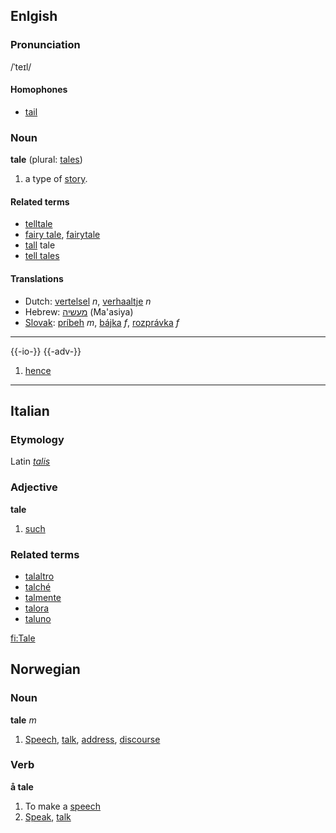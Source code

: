 ==Enlgish==
===Pronunciation===
/ˈteɪl/
====Homophones====
*[[tail]]

===Noun===
'''tale''' (plural: [[tales]])

# a type of [[story]].

====Related terms====
*[[telltale]]
*[[fairy tale]], [[fairytale]]
*[[tall]] tale
*[[tell tales]]

====Translations====
*Dutch: [[vertelsel]] ''n'', [[verhaaltje]] ''n''
*Hebrew: [[מעשיה]] (Ma'asiya)
*[[Slovak]]: [[príbeh]] ''m'', [[bájka]] ''f'', [[rozprávka]] ''f''

----
{{-io-}}
{{-adv-}}
# [[hence]]

----
==Italian==
===Etymology===
Latin ''[[talis]]''
===Adjective===
'''tale'''

# [[such]]

===Related terms===
*[[talaltro]]
*[[talché]]
*[[talmente]]
*[[talora]]
*[[taluno]]

[[fi:Tale]]

== Norwegian ==
=== Noun ===
'''tale''' ''m''

# [[Speech]], [[talk]], [[address]], [[discourse]] 

=== Verb ===
'''å tale'''

# To make a [[speech]]
# [[Speak]], [[talk]]